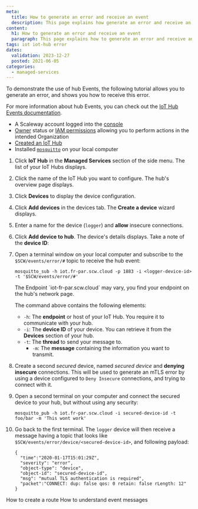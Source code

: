 ```yaml
---
meta:
  title: How to generate an error and receive an event
  description: This page explains how generate an error and receive an event
content:
  h1: How to generate an error and receive an event
  paragraph: This page explains how to generate an error and receive an event
tags: iot iot-hub error 
dates:
  validation: 2023-12-27
  posted: 2021-06-05
categories:
  - managed-services
---
```


To demonstrate the use of hub Events, the following tutorial allows you to generate an error, and shows you how to receive this error.

For more information about hub Events, you can check out the [IoT Hub Events documentation](/managed-services/iot-hub/reference-content/hubs/#events).

<Macro id="requirements" />

- A Scaleway account logged into the [console](https://console.scaleway.com)
- [Owner](/identity-and-access-management/iam/concepts/#owner) status or [IAM permissions](/identity-and-access-management/iam/concepts/#permission) allowing you to perform actions in the intended Organization
- [Created an IoT Hub](/managed-services/iot-hub/how-to/create-hub)
- Installed [`mosquitto`](https://mosquitto.org/download/) on your local computer

1. Click **IoT Hub** in the **Managed Services** section of the side menu. The list of your IoT Hubs displays.
2. Click the name of the IoT Hub you want to configure. The hub's overview page displays.
3. Click **Devices** to display the device configuration.
4. Click **Add devices** in the devices tab. The **Create a device** wizard displays.
5. Enter a name for the device (`logger`) and **allow** insecure connections.
6. Click **Add device to hub**. The device's details displays. Take a note of the **device ID**:
    <Lightbox src="scaleway-device-id.webp" alt="" />
7. Open a terminal window on your local computer and subscribe to the `$SCW/events/error/#` topic to receive the hub event:
    ```
    mosquitto_sub -h iot.fr-par.scw.cloud -p 1883 -i <logger-device-id> -t '$SCW/events/error/#'
    ```
    <Message type="note">
      The Endpoint `iot-fr-par.scw.cloud` may vary, you find your endpoint on the hub's network page.
    </Message>

    The command above contains the following elements:
      - `-h`: The **endpoint** or host of your IoT Hub. You require it to communicate with your hub.
      - `-i`: The **device ID** of your device. You can retrieve it from the **Devices** section of your hub.
      - `-t`: The **thread** to send your message to.
        - `-m`: The **message** containing the information you want to transmit.
8. Create a second *secured* device, named _secured device_ and **denying insecure** connections.
    <Message type="note">
      This will be used to generate an mTLS error by using a device configured to `Deny Insecure` connections, and trying to connect with it.
    </Message>
9. Open a second terminal on your computer and connect the secured device to your hub, but without using any security:
    ```
    mosquitto_pub -h iot.fr-par.scw.cloud -i secured-device-id -t foo/bar -m 'This wont work'
    ```
10. Go back to the first terminal. The `logger` device will then receive a message having a topic that looks like `$SCW/events/error/device/<secured-device-id>`, and following payload:
    ```
    {
      "time":"2020-01-17T15:01:29Z",
      "severity": "error",
      "object-type": "device",
      "object-id": "secured-device-id",
      "msg": "mutual TLS authentication is required",
      "packet":"CONNECT: dup: false qos: 0 retain: false rLength: 12"
    }
    ```


<Navigation title="See also">
  <PreviousButton to="/managed-services/iot-hub/how-to/create-route/">How to create a route</PreviousButton>
  <NextButton to="/managed-services/iot-hub/how-to/understand-event-messages/">How to understand event messages</NextButton>
</Navigation>